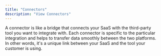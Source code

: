 ```yaml
---
title: "Connectors"
description: "View Connectors"
---
```


A connector is like a bridge that connects your SaaS with the third-party tool you want to integrate with. Each connector is specific to the particular integration and helps to transfer data smoothly between the two platforms. In other words, it's a unique link between your SaaS and the tool your customer is using.
